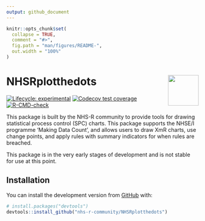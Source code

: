 ```yaml
---
output: github_document
---
```


<!-- README.md is generated from README.Rmd. Please edit that file -->

```r
knitr::opts_chunk$set(
  collapse = TRUE,
  comment = "#>",
  fig.path = "man/figures/README-",
  out.width = "100%"
)
```

# NHSRplotthedots <a href='https://nhsrcommunity.com/'><img src='man/figures/logo.png' align="right" height="80" /></a>

<!-- badges: start -->
[![Lifecycle: experimental](https://img.shields.io/badge/lifecycle-experimental-orange.svg)](https://www.tidyverse.org/lifecycle/#experimental)
[![Codecov test coverage](https://codecov.io/gh/nhs-r-community/NHSRplotthedots/branch/main/graph/badge.svg)](https://codecov.io/gh/nhs-r-community/NHSRplotthedots?branch=main)
[![R-CMD-check](https://github.com/nhs-r-community/NHSRplotthedots/workflows/R-CMD-check/badge.svg)](https://github.com/nhs-r-community/NHSRplotthedots/actions)
<!-- badges: end -->

This package is built by the NHS-R community to provide tools for drawing statistical process control (SPC) charts. This package supports the NHSE/I programme 'Making Data Count', and allows users to draw XmR charts, use change points, and apply rules with summary indicators for when rules are breached.

This package is in the very early stages of development and is not stable for use at this point.

## Installation

You can install the development version from [GitHub](https://github.com/) with:

``` r
# install.packages("devtools")
devtools::install_github("nhs-r-community/NHSRplotthedots")
```

